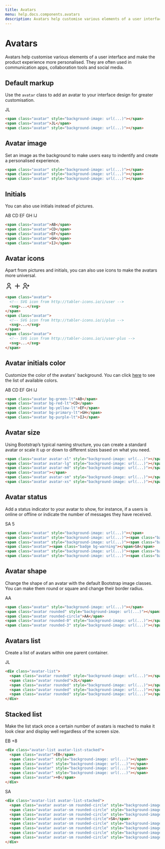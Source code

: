 ```yaml
---
title: Avatars
menu: help.docs.components.avatars
description: Avatars help customise various elements of a user interface and make the product experience more personalised. They are often used in communication apps, collaboration tools and social media.
---
```


# Avatars

Avatars help customise various elements of a user interface and make the product experience more personalised. They are often used in communication apps, collaboration tools and social media.

## Default markup

Use the `avatar` class to add an avatar to your interface design for greater customisation.

<Example centered separated>
<span class="avatar" style={{ backgroundImage: 'url(https://images.unsplash.com/photo-1450297350677-623de575f31c?q=80&fm=jpg&crop=faces&fit=crop&h=100&w=100)'}}></span>
<span class="avatar">JL</span>
<span class="avatar" style={{ backgroundImage: 'url(https://images.unsplash.com/photo-1463453091185-61582044d556?q=80&fm=jpg&crop=faces&fit=crop&h=100&w=100)'}}></span>
</Example>

~~~html
<span class="avatar" style="background-image: url(...)"></span>
<span class="avatar">JL</span>
<span class="avatar" style="background-image: url(...)"></span>
~~~


## Avatar image

Set an image as the background to make users easy to indentify and create a personalised experience.

<Example centered separated>
<span class="avatar" style={{ backgroundImage: 'url(https://images.unsplash.com/photo-1569443693539-175ea9f007e8?q=80&fm=jpg&crop=faces&fit=crop&h=100&w=100)'}}></span>
<span class="avatar" style={{ backgroundImage: 'url(https://images.unsplash.com/photo-1438761681033-6461ffad8d80?q=80&fm=jpg&crop=faces&fit=crop&h=100&w=100)'}}></span>
<span class="avatar" style={{ backgroundImage: 'url(https://images.unsplash.com/photo-1485960994840-902a67e187c8?q=80&fm=jpg&crop=faces&fit=crop&h=100&w=100)'}}></span>
</Example>

~~~html
<span class="avatar" style="background-image: url(...)"></span>
<span class="avatar" style="background-image: url(...)"></span>
<span class="avatar" style="background-image: url(...)"></span>
~~~


## Initials

You can also use initials instead of pictures.

<Example centered separated>
<span class="avatar">AB</span>
<span class="avatar">CD</span>
<span class="avatar">EF</span>
<span class="avatar">GH</span>
<span class="avatar">IJ</span>
</Example>

~~~html
<span class="avatar">AB</span>
<span class="avatar">CD</span>
<span class="avatar">EF</span>
<span class="avatar">GH</span>
<span class="avatar">IJ</span>
~~~


## Avatar icons

Apart from pictures and initials, you can also use icons to make the avatars more universal.

<Example centered separated>
<span class="avatar">
  <svg xmlns="http://www.w3.org/2000/svg" class="icon avatar-icon" width="24" height="24" viewBox="0 0 24 24" stroke-width="2" stroke="currentColor" fill="none" stroke-linecap="round" stroke-linejoin="round"><path stroke="none" d="M0 0h24v24H0z" fill="none"/><circle cx="12" cy="7" r="4" /><path d="M6 21v-2a4 4 0 0 1 4 -4h4a4 4 0 0 1 4 4v2" /></svg>
</span>
<span class="avatar">
  <svg xmlns="http://www.w3.org/2000/svg" class="icon avatar-icon" width="24" height="24" viewBox="0 0 24 24" stroke-width="2" stroke="currentColor" fill="none" stroke-linecap="round" stroke-linejoin="round"><path stroke="none" d="M0 0h24v24H0z" fill="none"/><line x1="12" y1="5" x2="12" y2="19" /><line x1="5" y1="12" x2="19" y2="12" /></svg>
</span>
<span class="avatar">
  <svg xmlns="http://www.w3.org/2000/svg" class="icon avatar-icon" width="24" height="24" viewBox="0 0 24 24" stroke-width="2" stroke="currentColor" fill="none" stroke-linecap="round" stroke-linejoin="round"><path stroke="none" d="M0 0h24v24H0z" fill="none"/><circle cx="9" cy="7" r="4" /><path d="M3 21v-2a4 4 0 0 1 4 -4h4a4 4 0 0 1 4 4v2" /><path d="M16 11h6m-3 -3v6" /></svg>
</span>
</Example>

~~~html
<span class="avatar">
  <!-- SVG icon from http://tabler-icons.io/i/user -->
  <svg>...</svg>
</span>
<span class="avatar">
  <!-- SVG icon from http://tabler-icons.io/i/plus -->
  <svg>...</svg>
</span>
<span class="avatar">
  <!-- SVG icon from http://tabler-icons.io/i/user-plus -->
  <svg>...</svg>
</span>
~~~


## Avatar initials color

Customize the color of the avatars' background. You can click [here](colors) to see the list of available colors.

<Example centered separated>
<span class="avatar bg-green-lt">AB</span>
<span class="avatar bg-red-lt">CD</span>
<span class="avatar bg-yellow-lt">EF</span>
<span class="avatar bg-primary-lt">GH</span>
<span class="avatar bg-purple-lt">IJ</span>
</Example>

~~~html
<span class="avatar bg-green-lt">AB</span>
<span class="avatar bg-red-lt">CD</span>
<span class="avatar bg-yellow-lt">EF</span>
<span class="avatar bg-primary-lt">GH</span>
<span class="avatar bg-purple-lt">IJ</span>
~~~


## Avatar size

Using Bootstrap’s typical naming structure, you can create a standard avatar or scale it up or down to different sizes based on what you need.

<Example centered separated>
<span class="avatar avatar-xl" style={{ backgroundImage: 'url(https://images.unsplash.com/photo-1551185887-26a932b61669?q=80&fm=jpg&crop=faces&fit=crop&h=100&w=100)'}}></span>
<span class="avatar avatar-lg" style={{ backgroundImage: 'url(https://images.unsplash.com/photo-1546967191-fdfb13ed6b1e?q=80&fm=jpg&crop=faces&fit=crop&h=100&w=100)'}}></span>
<span class="avatar avatar-md" style={{ backgroundImage: 'url(https://images.unsplash.com/photo-1542534759-05f6c34a9e63?q=80&fm=jpg&crop=faces&fit=crop&h=100&w=100)'}}></span>
<span class="avatar" style={{ backgroundImage: 'url(https://images.unsplash.com/photo-1499996860823-5214fcc65f8f?q=80&fm=jpg&crop=faces&fit=crop&h=100&w=100)'}}></span>
<span class="avatar avatar-sm" style={{ backgroundImage: 'url(https://images.unsplash.com/flagged/photo-1531889236320-35bcb7d1a5fd?q=80&fm=jpg&crop=faces&fit=crop&h=100&w=100)'}}></span>
<span class="avatar avatar-xs" style={{ backgroundImage: 'url(https://images.unsplash.com/photo-1498597531364-5944cd5388f4?q=80&fm=jpg&crop=faces&fit=crop&h=100&w=100)'}}></span>
</Example>

~~~html
<span class="avatar avatar-xl" style="background-image: url(...)"></span>
<span class="avatar avatar-lg" style="background-image: url(...)"></span>
<span class="avatar avatar-md" style="background-image: url(...)"></span>
<span class="avatar"></span>
<span class="avatar avatar-sm" style="background-image: url(...)"></span>
<span class="avatar avatar-xs" style="background-image: url(...)"></span>
~~~


## Avatar status

Add a status indicator to your avatar to show, for instance, if a users is online or offline or indicate the number of messages they have received.

<Example centered separated>
<span class="avatar" style={{ backgroundImage: 'url(https://images.unsplash.com/photo-1507120878965-54b2d3939100?q=80&fm=jpg&crop=faces&fit=crop&h=100&w=100)'}}></span>
<span class="avatar" style={{ backgroundImage: 'url(https://images.unsplash.com/photo-1513956589380-bad6acb9b9d4?q=80&fm=jpg&crop=faces&fit=crop&h=100&w=100)'}}><span class="badge bg-danger"></span></span>
<span class="avatar" style={{ backgroundImage: 'url(https://images.unsplash.com/photo-1495147334217-fcb3445babd5?q=80&fm=jpg&crop=faces&fit=crop&h=100&w=100)'}}><span class="badge bg-success"></span></span>
<span class="avatar"><span class="badge bg-warning"></span>SA</span>
<span class="avatar" style={{ backgroundImage: 'url(https://images.unsplash.com/photo-1481824429379-07aa5e5b0739?q=80&fm=jpg&crop=faces&fit=crop&h=100&w=100)'}}><span class="badge bg-info"></span></span>
<span class="avatar" style={{ backgroundImage: 'url(https://images.unsplash.com/photo-1568359542067-661f3fcac266?q=80&fm=jpg&crop=faces&fit=crop&h=100&w=100)'}}><span class="badge bg-gray">5</span></span>
</Example>

~~~html
<span class="avatar" style="background-image: url(...)"></span>
<span class="avatar" style="background-image: url(...)"><span class="badge bg-danger"></span></span>
<span class="avatar" style="background-image: url(...)"><span class="badge bg-success"></span></span>
<span class="avatar"><span class="badge bg-warning"></span>SA</span>
<span class="avatar" style="background-image: url(...)"><span class="badge bg-info"></span></span>
<span class="avatar" style="background-image: url(...)"><span class="badge bg-gray">5</span></span>
~~~


## Avatar shape

Change the shape of an avatar with the default Bootstrap image classes. You can make them round or square and change their border radius.

<Example centered separated>
<span class="avatar" style={{ backgroundImage: 'url(https://images.unsplash.com/photo-1474533410427-a23da4fd49d0?q=80&fm=jpg&crop=faces&fit=crop&h=100&w=100)'}}></span>
<span class="avatar rounded" style={{ backgroundImage: 'url(https://images.unsplash.com/photo-1534528741775-53994a69daeb?q=80&fm=jpg&crop=faces&fit=crop&h=100&w=100)'}}></span>
<span class="avatar rounded-circle">AA</span>
<span class="avatar rounded-0" style={{ backgroundImage: 'url(https://images.unsplash.com/photo-1489424731084-a5d8b219a5bb?q=80&fm=jpg&crop=faces&fit=crop&h=100&w=100)'}}></span>
<span class="avatar rounded-3" style={{ backgroundImage: 'url(https://images.unsplash.com/photo-1506085452766-c330853bea50?q=80&fm=jpg&crop=faces&fit=crop&h=100&w=100)'}}></span>
</Example>

~~~html
<span class="avatar" style="background-image: url(...)"></span>
<span class="avatar rounded" style="background-image: url(...)"></span>
<span class="avatar rounded-circle">AA</span>
<span class="avatar rounded-0" style="background-image: url(...)"></span>
<span class="avatar rounded-3" style="background-image: url(...)"></span>
~~~


## Avatars list

Create a list of avatars within one parent container.

<Example centered separated>
<div class="avatar-list">
  <span class="avatar rounded" style={{ backgroundImage: 'url(https://images.unsplash.com/photo-1499651681375-8afc5a4db253?q=80&fm=jpg&crop=faces&fit=crop&h=100&w=100)'}}></span>
  <span class="avatar rounded">JL</span>
  <span class="avatar rounded" style={{ backgroundImage: 'url(https://images.unsplash.com/photo-1511424187101-2aaa60069357?q=80&fm=jpg&crop=faces&fit=crop&h=100&w=100)'}}></span>
  <span class="avatar rounded" style={{ backgroundImage: 'url(https://images.unsplash.com/photo-1563240619-44ec0047592c?q=80&fm=jpg&crop=faces&fit=crop&h=100&w=100)'}}></span>
  <span class="avatar rounded" style={{ backgroundImage: 'url(https://images.unsplash.com/photo-1542142860-60fbdf26b2d7?q=80&fm=jpg&crop=faces&fit=crop&h=100&w=100)'}}></span>
</div>
</Example>

~~~html
<div class="avatar-list">
  <span class="avatar rounded" style="background-image: url(...)"></span>
  <span class="avatar rounded">JL</span>
  <span class="avatar rounded" style="background-image: url(...)"></span>
  <span class="avatar rounded" style="background-image: url(...)"></span>
  <span class="avatar rounded" style="background-image: url(...)"></span>
</div>
~~~


## Stacked list

Make the list stack once a certain number of avatars is reached to make it look clear and display well regardless of the screen size.

<Example centered separated>
<div class="avatar-list avatar-list-stacked">
  <span class="avatar">EB</span>
  <span class="avatar" style={{ backgroundImage: 'url(https://images.unsplash.com/photo-1519345182560-3f2917c472ef?q=80&fm=jpg&crop=faces&fit=crop&h=100&w=100)'}}></span>
  <span class="avatar" style={{ backgroundImage: 'url(https://images.unsplash.com/photo-1544817747-b11e3e3b6ac2?q=80&fm=jpg&crop=faces&fit=crop&h=100&w=100)'}}></span>
  <span class="avatar" style={{ backgroundImage: 'url(https://images.unsplash.com/photo-1506794778202-cad84cf45f1d?q=80&fm=jpg&crop=faces&fit=crop&h=100&w=100)'}}></span>
  <span class="avatar" style={{ backgroundImage: 'url(https://images.unsplash.com/photo-1518157542428-1be9739022f4?q=80&fm=jpg&crop=faces&fit=crop&h=100&w=100)'}}></span>
  <span class="avatar">+8</span>
</div>
</Example>

~~~html
<div class="avatar-list avatar-list-stacked">
  <span class="avatar">EB</span>
  <span class="avatar" style="background-image: url(...)"></span>
  <span class="avatar" style="background-image: url(...)"></span>
  <span class="avatar" style="background-image: url(...)"></span>
  <span class="avatar" style="background-image: url(...)"></span>
  <span class="avatar">+8</span>
</div>
~~~

<Example centered separated>
<div class="avatar-list avatar-list-stacked">
  <span class="avatar avatar-sm rounded-circle" style={{ backgroundImage: 'url(https://images.unsplash.com/photo-1509967419530-da38b4704bc6?q=80&fm=jpg&crop=faces&fit=crop&h=100&w=100)'}}></span>
  <span class="avatar avatar-sm rounded-circle" style={{ backgroundImage: 'url(https://images.unsplash.com/photo-1514846117827-513efb7aa48a?q=80&fm=jpg&crop=faces&fit=crop&h=100&w=100)'}}></span>
  <span class="avatar avatar-sm rounded-circle" style={{ backgroundImage: 'url(https://images.unsplash.com/photo-1529626455594-4ff0802cfb7e?q=80&fm=jpg&crop=faces&fit=crop&h=100&w=100)'}}></span>
  <span class="avatar avatar-sm rounded-circle">SA</span>
  <span class="avatar avatar-sm rounded-circle" style={{ backgroundImage: 'url(https://images.unsplash.com/flagged/photo-1574132437416-b520de86cfb8?q=80&fm=jpg&crop=faces&fit=crop&h=100&w=100)'}}></span>
  <span class="avatar avatar-sm rounded-circle" style={{ backgroundImage: 'url(https://images.unsplash.com/photo-1573140247632-f8fd74997d5c?q=80&fm=jpg&crop=faces&fit=crop&h=100&w=100)'}}></span>
  <span class="avatar avatar-sm rounded-circle" style={{ backgroundImage: 'url(https://images.unsplash.com/photo-1476493279419-b785d41e38d8?q=80&fm=jpg&crop=faces&fit=crop&h=100&w=100)'}}></span>
  <span class="avatar avatar-sm rounded-circle" style={{ backgroundImage: 'url(https://images.unsplash.com/photo-1511485977113-f34c92461ad9?q=80&fm=jpg&crop=faces&fit=crop&h=100&w=100)'}}></span>
</div>
</Example>

~~~html
<div class="avatar-list avatar-list-stacked">
  <span class="avatar avatar-sm rounded-circle" style="background-image: url(...)"></span>
  <span class="avatar avatar-sm rounded-circle" style="background-image: url(...)"></span>
  <span class="avatar avatar-sm rounded-circle" style="background-image: url(...)"></span>
  <span class="avatar avatar-sm rounded-circle">SA</span>
  <span class="avatar avatar-sm rounded-circle" style="background-image: url(...)"></span>
  <span class="avatar avatar-sm rounded-circle" style="background-image: url(...)"></span>
  <span class="avatar avatar-sm rounded-circle" style="background-image: url(...)"></span>
  <span class="avatar avatar-sm rounded-circle" style="background-image: url(...)"></span>
</div>
~~~

